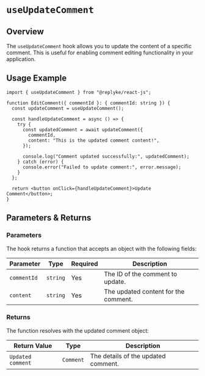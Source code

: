 # `useUpdateComment`

## Overview

The `useUpdateComment` hook allows you to update the content of a specific comment. This is useful for enabling comment editing functionality in your application.


## Usage Example

```tsx
import { useUpdateComment } from "@replyke/react-js";

function EditComment({ commentId }: { commentId: string }) {
  const updateComment = useUpdateComment();

  const handleUpdateComment = async () => {
    try {
      const updatedComment = await updateComment({
        commentId,
        content: "This is the updated comment content!",
      });

      console.log("Comment updated successfully:", updatedComment);
    } catch (error) {
      console.error("Failed to update comment:", error.message);
    }
  };

  return <button onClick={handleUpdateComment}>Update Comment</button>;
}
```

## Parameters & Returns

### Parameters

The hook returns a function that accepts an object with the following fields:

| Parameter   | Type     | Required | Description                            |
|-------------|----------|----------|----------------------------------------|
| `commentId` | `string` | Yes      | The ID of the comment to update.       |
| `content`   | `string` | Yes      | The updated content for the comment.   |

### Returns

The function resolves with the updated comment object:

| Return Value   | Type          | Description                              |
|----------------|---------------|------------------------------------------|
| `Updated comment`  | `Comment` | The details of the updated comment.      |
